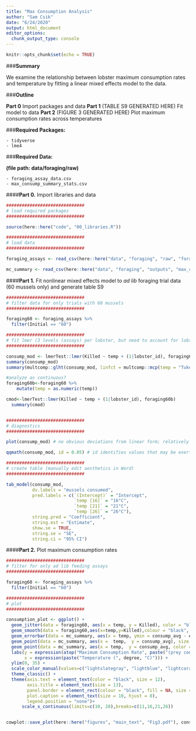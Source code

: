 ```yaml
---
title: "Max Consumption Analysis"
author: "Sam Csik"
date: "6/24/2020"
output: html_document
editor_options: 
  chunk_output_type: console
---
```


```r
knitr::opts_chunk$set(echo = TRUE)
```

###**Summary**

We examine the relationship between lobster maximum consumption rates and temperature by fitting a linear mixed effects model to the data.

###**Outline**

**Part 0** Import packages and data
**Part 1** (TABLE S9 GENERATED HERE) Fit model to data
**Part 2** (FIGURE 3 GENERATED HERE) Plot maximum consumption rates across temperatures

###**Required Packages:**

    - tidyverse
    - lme4

###**Required Data:**

**(file path: data/foraging/raw)**

    - foraging_assay_data.csv 
    - max_consump_summary_stats.csv

####**Part 0.** Import libraries and data
```r
##############################
# load required packages
##############################

source(here::here("code", "00_libraries.R"))

##############################
# load data
##############################

foraging_assays <- read_csv(here::here("data", "foraging", "raw", "foraging_assay_data.csv")) 

mc_summary <- read_csv(here::here("data", "foraging", "outputs", "max_consump_summary_stats.csv"))
```   

####**Part 1.** Fit nonlinear mixed effects model to *ad lib* foraging trial data (60 mussels only) and generate table S9
```r
##############################
# filter data for only trials with 60 mussels
##############################

foraging60 <- foraging_assays %>% 
  filter(Initial == "60")

##############################
# fit lmer (3 levels (assays) per lobster, but need to account for lobster as random effect so still using this method)
##############################

consump_mod <- lmerTest::lmer(Killed ~ temp + (1|lobster_id), foraging60) # varying slope only
summary(consump_mod)
summary(multcomp::glht(consump_mod, linfct = multcomp::mcp(temp = "Tukey")))

#analyze as continuous?
foraging60b<-foraging60 %>%
    mutate(temp = as.numeric(temp))

cmod<-lmerTest::lmer(Killed ~ temp + (1|lobster_id), foraging60b)
  summary(cmod)


##############################
# diagnostics
##############################

plot(consump_mod) # no obvious deviations from linear form; relatively constant variance for all data (good!)

qqmath(consump_mod, id = 0.05) # id identifies values that may be exerting undue influence on the model (i.e. outliers); fairly normal (good)

##############################
# create table (manually edit aesthetics in Word)
##############################

tab_model(consump_mod, 
          dv.labels = "mussels consumed",
          pred.labels = c(`(Intercept)` = "Intercept",
                          `temp [16]` = "16°C",
                          `temp [21]` = "21°C",
                          `temp [26]` = "26°C"),
          string.pred = "Coefficient",
          string.est = "Estimate",
          show.se = TRUE,
          string.se = "SE",
          string.ci = "95% CI")
```

####**Part 2.** Plot maximum consumption rates
```r
##############################
# filter for only ad lib feeding assays
##############################

foraging60 <- foraging_assays %>% 
  filter(Initial == "60")

##############################
# plot
##############################

consumption_plot <- ggplot() + 
  geom_jitter(data = foraging60, aes(x = temp, y = Killed), color = "black", width = 0.2, alpha = 0.2, size = 3) + 
  geom_smooth(data = foraging60,aes(x=temp,y=Killed),colour = "black", method = "lm",se=F)+
  geom_errorbar(data = mc_summary, aes(x = temp, ymin = consump_avg - error, ymax = consump_avg + error), width = 0.1, size = 1, color = "black") +
  geom_point(data = mc_summary, aes(x =  temp,  y = consump_avg), size = 6, colour = "black") +
  geom_point(data = mc_summary, aes(x = temp,  y = consump_avg, color = as.factor(temp)), size = 4.5) +
  labs(y = expression(atop("Maximum Consumption Rate", paste("(prey consumed" ~ predator^{-1} ~ "24",~hr^{-1},")"))),
       x = expression(paste("Temperature (", degree, "C)"))) +
  ylim(0, 35) +
  scale_color_manual(values=c("lightslategray", "lightblue", "lightcoral", "indianred4")) +
  theme_classic() + 
  theme(axis.text = element_text(color = "black", size = 12),
        axis.title = element_text(size = 13),
        panel.border = element_rect(colour = "black", fill = NA, size = 0.7),
        plot.caption = element_text(size = 10, hjust = 0),
        legend.position = "none")+
      scale_x_continuous(limits=c(10, 28),breaks=c(11,16,21,26)) 


cowplot::save_plot(here::here("figures", "main_text", "Fig3.pdf"), consumption_plot, base_width = 5, base_height = 4)
```

